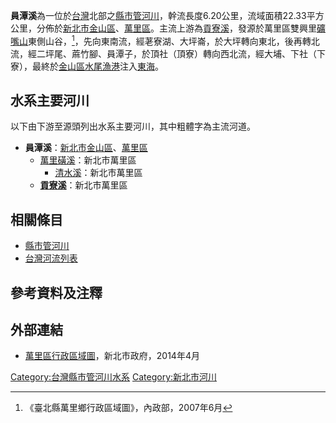 {{Infobox river
|name=員潭溪
|image=
|length=6.20公里
|basin_size=22.33平方公里
|source1_location=礦嘴山
|mouth_location=[[東海|東海]]
|basin_countries=[[台灣|台灣]]
}}

'''員潭溪'''為一位於[[台灣|台灣]]北部之[[縣市管河川|縣市管河川]]，幹流長度6.20公里，流域面積22.33平方公里，分佈於[[新北市|新北市]][[金山區_(新北市)|金山區]]、[[萬里區|萬里區]]。主流上游為[[貢寮溪|貢寮溪]]，發源於萬里區雙興里[[礦嘴山|礦嘴山]]東側山谷，<ref>《臺北縣萬里鄉行政區域圖》，內政部，2007年6月</ref>，先向東南流，經荖寮湖、大坪崙，於大坪轉向東北，後再轉北流，經二坪尾、蔴竹腳、員潭子，於頂社（頂寮）轉向西北流，經大埔、下社（下寮），最終於[[金山區_(新北市)|金山區]][[水尾漁港|水尾漁港]]注入[[東海|東海]]。

==水系主要河川==
以下由下游至源頭列出水系主要河川，其中粗體字為主流河道。
*'''員潭溪'''：[[新北市|新北市]][[金山區_(新北市)|金山區]]、[[萬里區|萬里區]]
**[[萬里磺溪|萬里磺溪]]：新北市萬里區
***[[清水溪_(新北市)|清水溪]]：新北市萬里區
**'''[[貢寮溪|貢寮溪]]'''：新北市萬里區

==相關條目==
*[[縣市管河川|縣市管河川]]
*[[台灣河流列表|台灣河流列表]]

==參考資料及注釋==
<div class="references-small">
<references />
</div>

== 外部連結 ==
*[https://www.ca.ntpc.gov.tw/Content/Uploads/ntpc_maps/Wanli_back.jpg 萬里區行政區域圖]{{Wayback|url=https://www.ca.ntpc.gov.tw/Content/Uploads/ntpc_maps/Wanli_back.jpg |date=20170325165422 }}，新北市政府，2014年4月


{{台灣河流}}

[[Category:台灣縣市管河川水系|Category:台灣縣市管河川水系]]
[[Category:新北市河川|Category:新北市河川]]